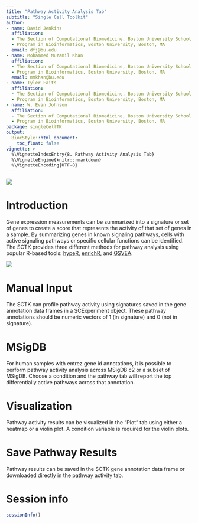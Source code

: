 ```yaml
---
title: "Pathway Activity Analysis Tab"
subtitle: "Single Cell Toolkit"
author:
- name: David Jenkins
  affiliation: 
  - The Section of Computational Biomedicine, Boston University School of Medicine, Boston, MA; 
  - Program in Bioinformatics, Boston University, Boston, MA
  email: dfj@bu.edu
- name: Mohammed Muzamil Khan
  affiliation: 
  - The Section of Computational Biomedicine, Boston University School of Medicine, Boston, MA; 
  - Program in Bioinformatics, Boston University, Boston, MA
  email: mmkhan@bu.edu
- name: Tyler Faits
  affiliation: 
  - The Section of Computational Biomedicine, Boston University School of Medicine, Boston, MA
  - Program in Bioinformatics, Boston University, Boston, MA
- name: W. Evan Johnson
  affiliation: 
  - The Section of Computational Biomedicine, Boston University School of Medicine, Boston, MA
  - Program in Bioinformatics, Boston University, Boston, MA
package: singleCellTK
output: 
  BiocStyle::html_document:
    toc_float: false
vignette: >
  %\VignetteIndexEntry{8. Pathway Activity Analysis Tab}
  %\VignetteEngine{knitr::rmarkdown}
  %\VignetteEncoding{UTF-8}
---
```


![](img/pathway_01.png)


# Introduction

Gene expression measurements can be summarized into a signature or set of genes
to create a score that represents the activity of that set of genes in a sample.
By summarizing genes in known signaling pathways, cells with active signaling
pathways or specific cellular functions can be identified. The SCTK provides three 
different methods for pathway analysis using popular R-based tools: 
[hypeR](https://bioconductor.org/packages/release/bioc/html/hypeR.html),
[enrichR](https://cran.r-project.org/web/packages/enrichR/vignettes/enrichR.html), 
and [GSVEA](https://www.bioconductor.org/packages/release/bioc/html/GSVA.html). 

![](img/pathway_02.png)

# Manual Input

The SCTK can profile pathway activity using signatures saved in the gene
annotation data frames in a SCExperiment object. These pathway annotations
should be numeric vectors of 1 (in signature) and 0 (not in signature).

# MSigDB

For human samples with entrez gene id annotations, it is possible to perform
pathway activity analysis across MSigDB c2 or a subset of MSigDB. Choose a
condition and the pathway tab will report the top differentially active pathways
across that annotation.

# Visualization

Pathway activity results can be visualized in the "Plot" tab using either a
heatmap or a violin plot. A condition variable is required for the violin plots.

# Save Pathway Results

Pathway results can be saved in the SCTK gene annotation data frame or
downloaded directly in the pathway activity tab.

# Session info {.unnumbered}

```r
sessionInfo()
```
